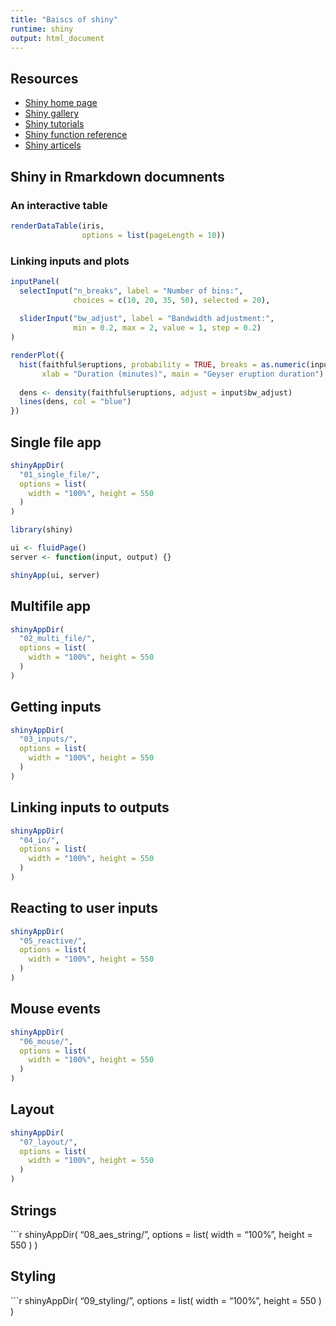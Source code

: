 ```yaml
---
title: "Baiscs of shiny"
runtime: shiny
output: html_document
---
```


## Resources
 
- [Shiny home page](https://shiny.rstudio.com)
- [Shiny gallery](https://shiny.rstudio.com/gallery/)
- [Shiny tutorials](https://shiny.rstudio.com/tutorial/)
- [Shiny function reference](https://shiny.rstudio.com/reference/shiny/1.0.5/)
- [Shiny articels](https://shiny.rstudio.com/articles/)

## Shiny in Rmarkdown documnents

### An interactive table

```r
renderDataTable(iris, 
                options = list(pageLength = 10))
```

### Linking inputs and plots

```r
inputPanel(
  selectInput("n_breaks", label = "Number of bins:",
              choices = c(10, 20, 35, 50), selected = 20),
  
  sliderInput("bw_adjust", label = "Bandwidth adjustment:",
              min = 0.2, max = 2, value = 1, step = 0.2)
)

renderPlot({
  hist(faithful$eruptions, probability = TRUE, breaks = as.numeric(input$n_breaks),
       xlab = "Duration (minutes)", main = "Geyser eruption duration")
  
  dens <- density(faithful$eruptions, adjust = input$bw_adjust)
  lines(dens, col = "blue")
})
```

## Single file app

```r
shinyAppDir(
  "01_single_file/",
  options = list(
    width = "100%", height = 550
  )
)
```

```r
library(shiny)

ui <- fluidPage()
server <- function(input, output) {}

shinyApp(ui, server)
```

## Multifile app

```r
shinyAppDir(
  "02_multi_file/",
  options = list(
    width = "100%", height = 550
  )
)
```

## Getting inputs

```r
shinyAppDir(
  "03_inputs/",
  options = list(
    width = "100%", height = 550
  )
)
```

## Linking inputs to outputs


```r
shinyAppDir(
  "04_io/",
  options = list(
    width = "100%", height = 550
  )
)
```


## Reacting to user inputs


```r
shinyAppDir(
  "05_reactive/",
  options = list(
    width = "100%", height = 550
  )
)
```


## Mouse events


```r
shinyAppDir(
  "06_mouse/",
  options = list(
    width = "100%", height = 550
  )
)
```

## Layout


```r
shinyAppDir(
  "07_layout/",
  options = list(
    width = "100%", height = 550
  )
)
```


## Strings


```r
shinyAppDir(
  "08_aes_string/",
  options = list(
    width = "100%", height = 550
  )
)

## Styling


```r
shinyAppDir(
  "09_styling/",
  options = list(
    width = "100%", height = 550
  )
)



